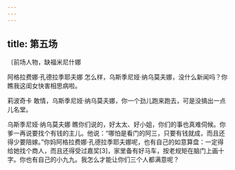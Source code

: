 ```yaml
---
---
---
```

title: 第五场
---




〔前场人物，缺福米尼什娜





阿格拉费娜·孔德拉季耶夫娜 怎么样，乌斯季尼娅·纳乌莫夫娜，没什么新闻吗？你瞧我这闺女快害相思病啦。

莉波奇卡 敢情，乌斯季尼娅·纳乌莫夫娜，你一个劲儿跑来跑去，可是没搞出一点儿名堂。

乌斯季尼娅·纳乌莫夫娜 瞧你们说的，好太太、好小姐，你们的事也真难伺候。你爹一再说要找个有钱的主儿。他说：“哪怕是看门的阿三，只要有钱就成，而且还得少要陪嫁。”你妈阿格拉费娜·孔德拉季耶夫娜呢，也有自己的如意算盘：一定得给她找个商人，而且还得受过嘉奖[3]，家里备有好马车，按老规矩在脑门上画十字。你也有自己的小九九。我怎么才能让你们三个人都满意呢？